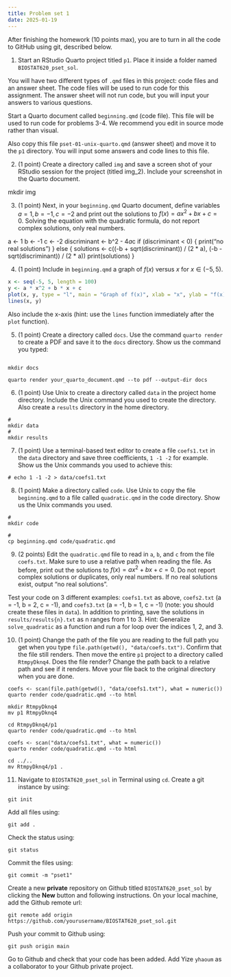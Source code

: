 ```yaml
---
title: Problem set 1 
date: 2025-01-19
---
```


After finishing the homework (10 points max), you are to turn in all the code to GitHub using git, described below.

1. Start an RStudio Quarto project titled `p1`. Place it inside a folder named `BIOSTAT620_pset_sol`. 

You will have two different types of `.qmd` files in this project: code files and an answer sheet. The code files will be used to run code for this assignment. The answer sheet will not run code, but you will input your answers to various questions.

Start a Quarto document called `beginning.qmd` (code file). This file will be used to run code for problems 3-4. We recommend you edit in source mode rather than visual. 

Also copy this file `pset-01-unix-quarto.qmd` (answer sheet) and move it to the `p1` directory. You will input some answers and code lines to this file.

2. (1 point) Create a directory called `img` and save a screen shot of your RStudio session for the project (titled img_2). Include your screenshot in the Quarto document. 

mkdir img

3. (1 point) Next, in your `beginning.qmd` Quarto document, define variables $a=1, b=-1, c=-2$ and print out the solutions to $f(x) = ax^2+bx+c=0$. Solving the equation with the quadratic formula, do not report complex solutions, only real numbers.

a <- 1
b <- -1
c <- -2
discriminant <- b^2 - 4*a*c
if (discriminant < 0) {
  print("no real solutions")
} else {
  solutions <- c((-b + sqrt(discriminant)) / (2 * a), (-b - sqrt(discriminant)) / (2 * a))
  print(solutions)
}

4. (1 point) Include in `beginning.qmd` a graph of $f(x)$ versus $x$ for $x \in (-5,5)$. 

```r
x <- seq(-5, 5, length = 100)
y <- a * x^2 + b * x + c
plot(x, y, type = "l", main = "Graph of f(x)", xlab = "x", ylab = "f(x)")
lines(x, y)
```

Also include the x-axis (hint: use the `lines` function immediately after the `plot` function).

5. (1 point) Create a directory called `docs`. Use the command `quarto render` to create a PDF and save it to the `docs` directory. Show us the command you typed:

```

mkdir docs

quarto render your_quarto_document.qmd --to pdf --output-dir docs

```

6. (1 point) Use Unix to create a directory called `data` in the project home directory. Include the Unix command you used to create the directory. Also create a `results` directory in the home directory.

```
# 
mkdir data
#
mkdir results

```

7. (1 point) Use a terminal-based text editor to create a file `coefs1.txt` in the `data` directory and save three coefficients, `1 -1 -2` for example. Show us the Unix commands you used to achieve this:

```
# echo 1 -1 -2 > data/coefs1.txt

```

8. (1 point) Make a directory called `code`. Use Unix to copy the file `beginning.qmd` to a file called `quadratic.qmd` in the code directory. Show us the Unix commands you used.

```
#
mkdir code

#
cp beginning.qmd code/quadratic.qmd

```

9. (2 points) Edit the `quadratic.qmd` file to read in `a`, `b`, and `c` from the file `coefs.txt`. Make sure to use a relative path when reading the file. As before, print out the solutions to $f(x) = ax^2+bx+c=0$. Do not report complex solutions or duplicates, only real numbers. If no real solutions exist, output "no real solutions".

Test your code on 3 different examples: `coefs1.txt` as above, `coefs2.txt` (a = -1, b = 2, c = -1), and `coefs3.txt` (a = -1, b = 1, c = -1) (note: you should create these files in `data`). In addition to printing, save the solutions in `results/results{n}.txt` as n ranges from 1 to 3. Hint: Generalize `solve_quadratic` as a function and run a for loop over the indices 1, 2, and 3.

10.  (1 point) Change the path of the file you are reading to the full path you get when you type `file.path(getwd(), "data/coefs.txt")`. Confirm that the file still renders. Then move the entire `p1` project to a directory called `RtmpyDknq4`.  Does the file render? Change the path back to a relative path and see if it renders. Move your file back to the original directory when you are done.

```
coefs <- scan(file.path(getwd(), "data/coefs1.txt"), what = numeric())
quarto render code/quadratic.qmd --to html

mkdir RtmpyDknq4
mv p1 RtmpyDknq4

cd RtmpyDknq4/p1
quarto render code/quadratic.qmd --to html

coefs <- scan("data/coefs1.txt", what = numeric())
quarto render code/quadratic.qmd --to html

cd ../..
mv RtmpyDknq4/p1 .

```

11. Navigate to `BIOSTAT620_pset_sol` in Terminal using `cd`. Create a git instance by using:

```
git init
```

Add all files using:

```
git add .
```

Check the status using:

```
git status
```

Commit the files using:

```
git commit -m "pset1"
```

Create a new **private** repository on Github titled `BIOSTAT620_pset_sol` by clicking the **New** button and following instructions. On your local machine, add the Github remote url:

```
git remote add origin https://github.com/yourusername/BIOSTAT620_pset_sol.git
```

Push your commit to Github using:

```
git push origin main
```

Go to Github and check that your code has been added. Add Yize `yhaoum` as a collaborator to your Github private project.
